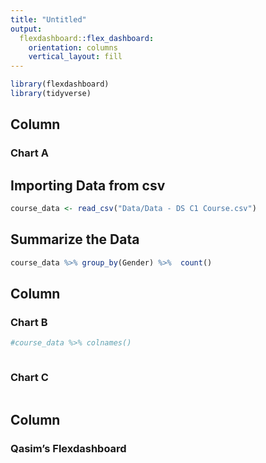 ```yaml
---
title: "Untitled"
output: 
  flexdashboard::flex_dashboard:
    orientation: columns
    vertical_layout: fill
---
```


```r
library(flexdashboard)
library(tidyverse)
```

Column
-----------------------------------------------------------------------

### Chart A

## Importing Data from csv
```r
course_data <- read_csv("Data/Data - DS C1 Course.csv")


```

## Summarize the Data
```r

course_data %>% group_by(Gender) %>%  count()

```

Column 
-----------------------------------------------------------------------

### Chart B

```r
#course_data %>% colnames()

```


```r



```

### Chart C

```r


```


Column 
-----------------------------------------------------------------------

### Qasim's Flexdashboard
